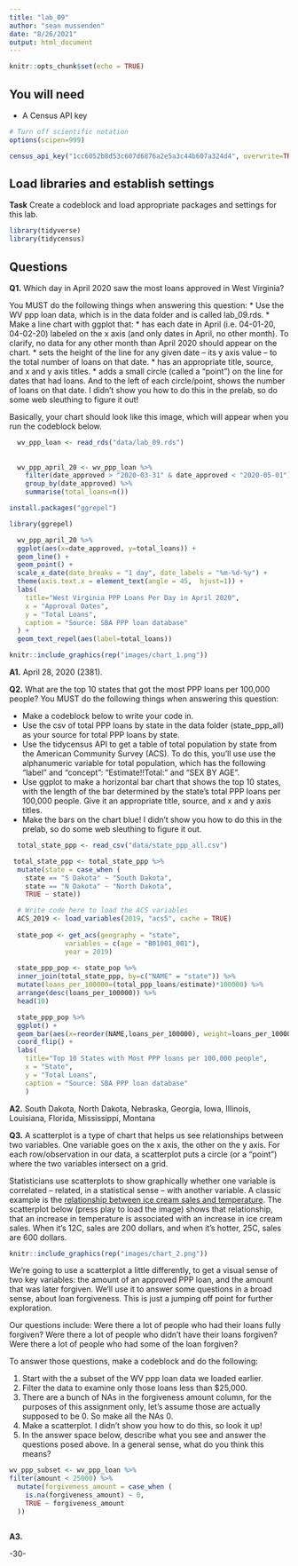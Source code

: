 ```yaml
---
title: "lab_09"
author: "sean mussenden"
date: "8/26/2021"
output: html_document
---
```


```r
knitr::opts_chunk$set(echo = TRUE)
```

## You will need

* A Census API key

```r
# Turn off scientific notation
options(scipen=999)
```

```r
census_api_key("1cc6052b8d53c607d6876a2e5a3c44b607a324d4", overwrite=TRUE)
```

## Load libraries and establish settings

**Task** Create a codeblock and load appropriate packages and settings for this lab.

```r
library(tidyverse)
library(tidycensus)
```

## Questions

**Q1.** Which day in April 2020 saw the most loans approved in West Virginia? 

You MUST do the following things when answering this question:
* Use the WV ppp loan data, which is in the data folder and is called lab_09.rds.
* Make a line chart with ggplot that:
  * has each date in April (i.e. 04-01-20, 04-02-20) labeled on the x axis (and only dates in April, no other month). To clarify, no data for any other month than April 2020 should appear on the chart. 
  * sets the height of the line for any given date -- its y axis value -- to the total number of loans on that date.
  * has an appropriate title, source, and x and y axis titles. 
  * adds a small circle (called a "point") on the line for dates that had loans. And to the left of each circle/point, shows the number of loans on that date.  I didn't show you how to do this in the prelab, so do some web sleuthing to figure it out! 

Basically, your chart should look like this image, which will appear when you run the codeblock below. 

```r
  wv_ppp_loan <- read_rds("data/lab_09.rds")
  
  
  wv_ppp_april_20 <- wv_ppp_loan %>%
    filter(date_approved > "2020-03-31" & date_approved < "2020-05-01") %>%
    group_by(date_approved) %>%
    summarise(total_loans=n())

```

```r
install.packages("ggrepel")
```

```r
library(ggrepel)
```


```r
  wv_ppp_april_20 %>%
  ggplot(aes(x=date_approved, y=total_loans)) + 
  geom_line() +
  geom_point() +
  scale_x_date(date_breaks = "1 day", date_labels = "%m-%d-%y") +
  theme(axis.text.x = element_text(angle = 45,  hjust=1)) +
  labs(
    title="West Virginia PPP Loans Per Day in April 2020",
    x = "Approval Dates",
    y = "Total Loans",
    caption = "Source: SBA PPP loan database"
  ) +
  geom_text_repel(aes(label=total_loans))

```



```r
knitr::include_graphics(rep("images/chart_1.png"))
```
**A1.** April 28, 2020 (2381).

**Q2.** What are the top 10 states that got the most PPP loans per 100,000 people? You MUST do the following things when answering this question:

* Make a codeblock below to write your code in.
* Use the csv of total PPP loans by state in the data folder (state_ppp_all) as your source for total PPP loans by state.  
* Use the tidycensus API to get a table of total population by state from the American Community Survey (ACS). To do this, you'll use use the alphanumeric variable for total population, which has the following "label" and "concept": "Estimate!!Total:" and "SEX BY AGE".  
* Use ggplot to make a horizontal bar chart that shows the top 10 states, with the length of the bar determined by the state's total PPP loans per 100,000 people. Give it an appropriate title, source, and x and y axis titles. 
* Make the bars on the chart blue! I didn't show you how to do this in the prelab, so do some web sleuthing to figure it out.  

```r
  total_state_ppp <- read_csv("data/state_ppp_all.csv")

 total_state_ppp <- total_state_ppp %>%
  mutate(state = case_when (
    state == "S Dakota" ~ "South Dakota",
    state == "N Dakota" ~ "North Dakota",
    TRUE ~ state))

  # Write code here to load the ACS variables
  ACS_2019 <- load_variables(2019, "acs5", cache = TRUE)
  
  state_pop <- get_acs(geography = "state",
              variables = c(age = "B01001_001"),
              year = 2019)
  
  state_ppp_pop <- state_pop %>%
  inner_join(total_state_ppp, by=c("NAME" = "state")) %>%
  mutate(loans_per_100000=(total_ppp_loans/estimate)*100000) %>%
  arrange(desc(loans_per_100000)) %>%
  head(10)

  state_ppp_pop %>%
  ggplot() +
  geom_bar(aes(x=reorder(NAME,loans_per_100000), weight=loans_per_100000), fill="Blue") +
  coord_flip() +
  labs(
    title="Top 10 States with Most PPP loans per 100,000 people",
    x = "State",
    y = "Total Loans",
    caption = "Source: SBA PPP loan database"
    ) 
```

**A2.** South Dakota, North Dakota, Nebraska, Georgia, Iowa, Illinois, Louisiana, Florida, Mississippi, Montana

**Q3.**  A scatterplot is a type of chart that helps us see relationships between two variables. One variable goes on the x axis, the other on the y axis.  For each row/observation in our data, a scatterplot puts a circle (or a "point") where the two variables intersect on a grid. 

Statisticians use scatterplots to show graphically whether one variable is correlated -- related, in a statistical sense -- with another variable.  A classic example is the [relationship between ice cream sales and temperature](https://www.mathsisfun.com/data/scatter-xy-plots.html).  The scatterplot below (press play to load the image) shows that relationship, that an increase in temperature is associated with an increase in ice cream sales. When it's 12C, sales are 200 dollars, and when it's hotter, 25C, sales are 600 dollars.

```r
knitr::include_graphics(rep("images/chart_2.png"))
```

We're going to use a scatterplot a little differently, to get a visual sense of two key variables: the amount of an approved PPP loan, and the amount that was later forgiven. We'll use it to answer some questions in a broad sense, about loan forgiveness.  This is just a jumping off point for further exploration. 

Our questions include: Were there a lot of people who had their loans fully forgiven?  Were there a lot of people who didn't have their loans forgiven? Were there a lot of people who had some of the loan forgiven? 

To answer those questions, make a codeblock and do the following:

1. Start with the a subset of the WV ppp loan data we loaded earlier.
2. Filter the data to examine only those loans less than $25,000.
3. There are a bunch of NAs in the forgiveness amount column, for the purposes of this assignment only, let's assume those are actually supposed to be 0. So make all the NAs 0. 
4. Make a scatterplot. I didn't show you how to do this, so look it up! 
5. In the answer space below, describe what you see and answer the questions posed above.  In a general sense, what do you think this means?  

```r
wv_ppp_subset <- wv_ppp_loan %>%
filter(amount < 25000) %>%
  mutate(forgiveness_amount = case_when (
    is.na(forgiveness_amount) ~ 0,
    TRUE ~ forgiveness_amount
  ))



```

**A3.**  


-30-
